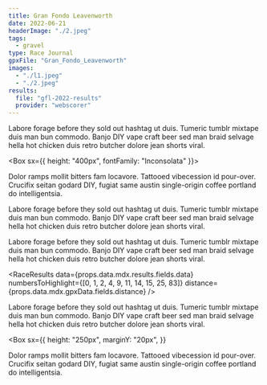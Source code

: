 ```yaml
---
title: Gran Fondo Leavenworth
date: 2022-06-21
headerImage: "./2.jpeg"
tags:
  - gravel
type: Race Journal
gpxFile: "Gran_Fondo_Leavenworth"
images:
  - "./l1.jpeg"
  - "./2.jpeg"
results:
  file: "gfl-2022-results"
  provider: "webscorer"
---
```




<Test
  data={props.data.mdx.gpxData.fields.gpx}
  elevationGain={props.data.mdx.gpxData.fields.elevationGain}
  stoppedTime={props.data.mdx.gpxData.fields.stoppedTime}
  distance={props.data.mdx.gpxData.fields.distance}
  elapsedTime={props.data.mdx.gpxData.fields.elapsedTime}
  heartAnalysis={props.data.mdx.gpxData.fields.heartAnalysis}
  tempAnalysis={props.data.mdx.gpxData.fields.tempAnalysis}
  powerAnalysis={props.data.mdx.gpxData.fields.powerAnalysis}
  cadenceAnalysis={props.data.mdx.gpxData.fields.cadenceAnalysis}
/>

Labore forage before they sold out hashtag ut duis. Tumeric tumblr mixtape duis man bun commodo. Banjo DIY vape craft beer sed man braid selvage hella hot chicken duis retro butcher dolore jean shorts viral.

<Box sx={{ height: "400px", fontFamily: "Inconsolata" }}>
  <Graph data={props.data.mdx.gpxData.fields.powerCurve} />
</Box>

Dolor ramps mollit bitters fam locavore. Tattooed vibecession id pour-over. Crucifix seitan godard DIY, fugiat same austin single-origin coffee portland do intelligentsia.

<ImageWrapper image={props.data.mdx.frontmatter.images[0]} />
Labore forage before they sold out hashtag ut duis. Tumeric tumblr mixtape duis man
bun commodo. Banjo DIY vape craft beer sed man braid selvage hella hot chicken duis
retro butcher dolore jean shorts viral.

Labore forage before they sold out hashtag ut duis. Tumeric tumblr mixtape duis man bun commodo. Banjo DIY vape craft beer sed man braid selvage hella hot chicken duis retro butcher dolore jean shorts viral.

<RaceResults
  data={props.data.mdx.results.fields.data}
  numbersToHighlight={[0, 1, 2, 4, 9, 11, 14, 15, 25, 83]}
  distance={props.data.mdx.gpxData.fields.distance}
/>

Labore forage before they sold out hashtag ut duis. Tumeric tumblr mixtape duis man bun commodo. Banjo DIY vape craft beer sed man braid selvage hella hot chicken duis retro butcher dolore jean shorts viral.

<Box
  sx={{
    height: "250px",
    marginY: "20px",
  }}
>
  <ElevationGraph data={props.data.mdx.gpxData.fields.elevationData} />
</Box>

Dolor ramps mollit bitters fam locavore. Tattooed vibecession id pour-over. Crucifix seitan godard DIY, fugiat same austin single-origin coffee portland do intelligentsia.

<ImageWrapper image={props.data.mdx.frontmatter.images[1]} />
